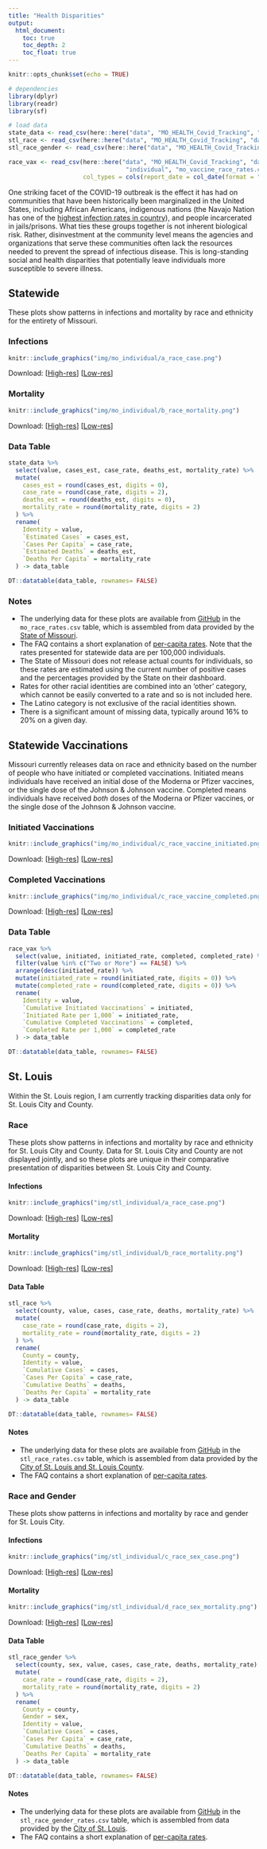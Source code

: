 ```yaml
---
title: "Health Disparities"
output: 
  html_document:
    toc: true
    toc_depth: 2
    toc_float: true
---
```


```r
knitr::opts_chunk$set(echo = TRUE)

# dependencies
library(dplyr)
library(readr)
library(sf)

# load data
state_data <- read_csv(here::here("data", "MO_HEALTH_Covid_Tracking", "data", "individual", "mo_race_rates.csv"))
stl_race <- read_csv(here::here("data", "MO_HEALTH_Covid_Tracking", "data", "individual", "stl_race_rates.csv"))
stl_race_gender <- read_csv(here::here("data", "MO_HEALTH_Covid_Tracking", "data", "individual", "stl_race_gender_rates.csv"))

race_vax <- read_csv(here::here("data", "MO_HEALTH_Covid_Tracking", "data",
                                 "individual", "mo_vaccine_race_rates.csv"),
                     col_types = cols(report_date = col_date(format = "")))
```

One striking facet of the COVID-19 outbreak is the effect it has had on communities that have been historically been marginalized in the United States, including African Americans, indigenous nations (the Navajo Nation has one of the <a href="https://www.npr.org/2020/04/24/842945050/navajo-nation-sees-high-rate-of-covid-19-and-contact-tracing-is-a-challenge" target="_blank">highest infection rates in country</a>), and people incarcerated in jails/prisons. What ties these groups together is not inherent biological risk. Rather, disinvestment at the community level means the agencies and organizations that serve these communities often lack the resources needed to prevent the spread of infectious disease. This is long-standing social and health disparities that potentially leave individuals more susceptible to severe illness.

## Statewide {.tabset .tabset-fade .tabset-pills .padtop}
These plots show patterns in infections and mortality by race and ethnicity for the entirety of Missouri.

### Infections

```r
knitr::include_graphics("img/mo_individual/a_race_case.png")
```

Download: [<a href="https://raw.githubusercontent.com/slu-openGIS/covid_daily_viz/master/results/high_res/mo_individual/a_race_case.png" target="_blank">High-res</a>] [<a href="https://raw.githubusercontent.com/slu-openGIS/covid_daily_viz/master/results/low_res/mo_individual/a_race_case.png" target="_blank">Low-res</a>]

### Mortality

```r
knitr::include_graphics("img/mo_individual/b_race_mortality.png")
```

Download: [<a href="https://raw.githubusercontent.com/slu-openGIS/covid_daily_viz/master/results/high_res/mo_individual/b_race_mortality.png" target="_blank">High-res</a>] [<a href="https://raw.githubusercontent.com/slu-openGIS/covid_daily_viz/master/results/low_res/mo_individual/b_race_mortality.png" target="_blank">Low-res</a>]

### Data Table

```r
state_data %>%
  select(value, cases_est, case_rate, deaths_est, mortality_rate) %>% 
  mutate(
    cases_est = round(cases_est, digits = 0), 
    case_rate = round(case_rate, digits = 2),
    deaths_est = round(deaths_est, digits = 0),
    mortality_rate = round(mortality_rate, digits = 2)
  ) %>%
  rename(
    Identity = value,
    `Estimated Cases` = cases_est, 
    `Cases Per Capita` = case_rate,
    `Estimated Deaths` = deaths_est,
    `Deaths Per Capita` = mortality_rate
  ) -> data_table

DT::datatable(data_table, rownames= FALSE)
```

### Notes

  * The underlying data for these plots are available from [GitHub](faq.html#How_Do_I_Download_Your_Data) in the `mo_race_rates.csv` table, which is assembled from data provided by the [State of Missouri](faq.html#Where_Do_These_Data_Come_From).
  * The FAQ contains a short explanation of [per-capita rates](faq.html#What_are_Per_Capita_Rates). Note that the rates presented for statewide data are per 100,000 individuals.
  * The State of Missouri does not release actual counts for individuals, so these rates are estimated using the current number of positive cases and the percentages provided by the State on their dashboard.
  * Rates for other racial identities are combined into an 'other' category, which cannot be easily converted to a rate and so is not included here.
  * The Latino category is not exclusive of the racial identities shown.
  * There is a significant amount of missing data, typically around 16% to 20% on a given day.

## Statewide Vaccinations {.tabset .tabset-fade .tabset-pills .padtop}
Missouri currently releases data on race and ethnicity based on the number of people who have initiated or completed vaccinations. Initiated means individuals have received an initial dose of the Moderna or Pfizer vaccines, or the single dose of the Johnson & Johnson vaccine. Completed means individuals have received *both* doses of the Moderna or Pfizer vaccines, or the single dose of the Johnson & Johnson vaccine.

### Initiated Vaccinations

```r
knitr::include_graphics("img/mo_individual/c_race_vaccine_initiated.png")
```

Download: [<a href="https://raw.githubusercontent.com/slu-openGIS/covid_daily_viz/master/results/high_res/mo_individual/c_race_vaccine_initiated.png" target="_blank">High-res</a>] [<a href="https://raw.githubusercontent.com/slu-openGIS/covid_daily_viz/master/results/low_res/mo_individual/c_race_vaccine_initiated.png" target="_blank">Low-res</a>]

### Completed Vaccinations

```r
knitr::include_graphics("img/mo_individual/c_race_vaccine_completed.png")
```

Download: [<a href="https://raw.githubusercontent.com/slu-openGIS/covid_daily_viz/master/results/high_res/mo_individual/c_race_vaccine_completed.png" target="_blank">High-res</a>] [<a href="https://raw.githubusercontent.com/slu-openGIS/covid_daily_viz/master/results/low_res/mo_individual/c_race_vaccine_completed.png" target="_blank">Low-res</a>]

### Data Table

```r
race_vax %>%
  select(value, initiated, initiated_rate, completed, completed_rate) %>%
  filter(value %in% c("Two or More") == FALSE) %>%
  arrange(desc(initiated_rate)) %>% 
  mutate(initiated_rate = round(initiated_rate, digits = 0)) %>%
  mutate(completed_rate = round(completed_rate, digits = 0)) %>%
  rename(
    Identity = value,
    `Cumulative Initiated Vaccinations` = initiated,
    `Initiated Rate per 1,000` = initiated_rate,
    `Cumulative Completed Vaccinations` = completed,
    `Completed Rate per 1,000` = completed_rate
  ) -> data_table

DT::datatable(data_table, rownames= FALSE)
```

## St. Louis {.padtop}
Within the St. Louis region, I am currently tracking disparities data only for St. Louis City and County.

### Race {.tabset .tabset-fade .tabset-pills .padtop}
These plots show patterns in infections and mortality by race and ethnicity for St. Louis City and County. Data for St. Louis City and County are not displayed jointly, and so these plots are unique in their comparative presentation of disparities between St. Louis City and County.

#### Infections

```r
knitr::include_graphics("img/stl_individual/a_race_case.png")
```

Download: [<a href="https://raw.githubusercontent.com/slu-openGIS/covid_daily_viz/master/results/high_res/stl_individual/a_race_case.png" target="_blank">High-res</a>] [<a href="https://raw.githubusercontent.com/slu-openGIS/covid_daily_viz/master/results/low_res/stl_individual/a_race_case.png" target="_blank">Low-res</a>]

#### Mortality

```r
knitr::include_graphics("img/stl_individual/b_race_mortality.png")
```

Download: [<a href="https://raw.githubusercontent.com/slu-openGIS/covid_daily_viz/master/results/high_res/stl_individual/b_race_mortality.png" target="_blank">High-res</a>] [<a href="https://raw.githubusercontent.com/slu-openGIS/covid_daily_viz/master/results/low_res/stl_individual/b_race_mortality.png" target="_blank">Low-res</a>]

#### Data Table

```r
stl_race %>%
  select(county, value, cases, case_rate, deaths, mortality_rate) %>%
  mutate(
    case_rate = round(case_rate, digits = 2),
    mortality_rate = round(mortality_rate, digits = 2)
  ) %>%
  rename(
    County = county,
    Identity = value,
    `Cumulative Cases` = cases,
    `Cases Per Capita` = case_rate,
    `Cumulative Deaths` = deaths,
    `Deaths Per Capita` = mortality_rate
  ) -> data_table

DT::datatable(data_table, rownames= FALSE)
```

#### Notes

  * The underlying data for these plots are available from [GitHub](faq.html#How_Do_I_Download_Your_Data) in the `stl_race_rates.csv` table, which is assembled from data provided by the [City of St. Louis and St. Louis County](faq.html#Where_Do_These_Data_Come_From).
  * The FAQ contains a short explanation of [per-capita rates](faq.html#What_are_Per_Capita_Rates).

### Race and Gender {.tabset .tabset-fade .tabset-pills .padtop}
These plots show patterns in infections and mortality by race and gender for St. Louis City.

#### Infections

```r
knitr::include_graphics("img/stl_individual/c_race_sex_case.png")
```

Download: [<a href="https://raw.githubusercontent.com/slu-openGIS/covid_daily_viz/master/results/high_res/stl_individual/c_race_sex_case.png" target="_blank">High-res</a>] [<a href="https://raw.githubusercontent.com/slu-openGIS/covid_daily_viz/master/results/low_res/stl_individual/c_race_sex_case.png" target="_blank">Low-res</a>]

#### Mortality

```r
knitr::include_graphics("img/stl_individual/d_race_sex_mortality.png")
```

Download: [<a href="https://raw.githubusercontent.com/slu-openGIS/covid_daily_viz/master/results/high_res/stl_individual/d_race_sex_mortality.png" target="_blank">High-res</a>] [<a href="https://raw.githubusercontent.com/slu-openGIS/covid_daily_viz/master/results/low_res/stl_individual/d_race_sex_mortality.png" target="_blank">Low-res</a>]

#### Data Table

```r
stl_race_gender %>%
  select(county, sex, value, cases, case_rate, deaths, mortality_rate) %>%
  mutate(
    case_rate = round(case_rate, digits = 2),
    mortality_rate = round(mortality_rate, digits = 2)
  ) %>%
  rename(
    County = county,
    Gender = sex,
    Identity = value,
    `Cumulative Cases` = cases,
    `Cases Per Capita` = case_rate,
    `Cumulative Deaths` = deaths,
    `Deaths Per Capita` = mortality_rate
  ) -> data_table

DT::datatable(data_table, rownames= FALSE)
```

#### Notes

  * The underlying data for these plots are available from [GitHub](faq.html#How_Do_I_Download_Your_Data) in the `stl_race_gender_rates.csv` table, which is assembled from data provided by the [City of St. Louis](faq.html#Where_Do_These_Data_Come_From).
  * The FAQ contains a short explanation of [per-capita rates](faq.html#What_are_Per_Capita_Rates).

